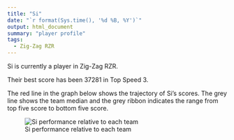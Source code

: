 ```yaml
---
title: "Si"
date: "`r format(Sys.time(), '%d %B, %Y')`"
output: html_document
summary: "player profile"
tags:
  - Zig-Zag RZR
---
```


Si is currently a player in Zig-Zag RZR.

Their best score has been 37281 in Top Speed 3.

The red line in the graph below shows the trajectory of Si's scores. The grey line shows the team median and the grey ribbon indicates the range from top five score to bottom five score.

![Si performance relative to each team](Si.jpg)
